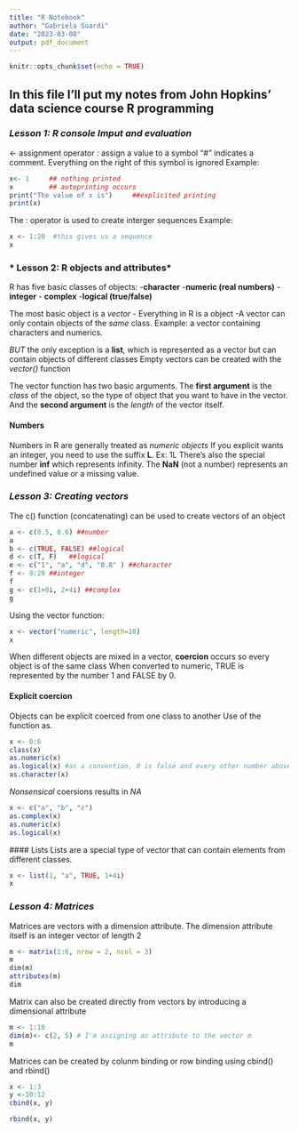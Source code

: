 ```yaml
---
title: "R Notebook"
author: "Gabriela Suardi"
date: "2023-03-08"
output: pdf_document
---
```


```r
knitr::opts_chunk$set(echo = TRUE)
```

## In this file I'll put my notes from John Hopkins' data science course R programming

### *Lesson 1: R console Imput and evaluation*

<- assignment operator : assign a value to a symbol
"#" indicates a comment. Everything on the right of this symbol is ignored
Example:
```r
x<- 1     ## nothing printed
x         ## autoprinting occurs
print("The value of x is")     ##explicited printing
print(x)
```
The : operator is used to create interger sequences
Example:
```r
x <- 1:20  #this gives us a sequence
x
```
### * Lesson 2: R objects and attributes*
 
 R has five  basic classes of objects:
 -**character**
 -**numeric (real numbers)**
 -**integer**
 - **complex**
 -**logical (true/false)**
 
 The most basic object is a *vector*
 - Everything in R is a object
 -A vector can only contain objects of the *same* class. Example:  a vector containing characters and numerics.
 
 *BUT* the only exception is a **list**, which is represented as a vector but can contain objects of different classes
 Empty vectors can be created with the *vector()* function
 
 The vector function has two basic arguments. The **first argument** is the *class* of the object, so the type of object that you want to have in the vector. And the **second argument** is the *length* of the vector itself.
 
#### Numbers

Numbers in R are generally treated as *numeric objects*
If you explicit wants an integer, you need to use the suffix **L**. Ex: 1L
There's also the special number **inf** which represents infinity.
The **NaN** (not a number) represents an undefined value or a missing value.

### *Lesson 3: Creating vectors*

The c() function (concatenating) can be used to create vectors of an object
```r
a <- c(0.5, 0.6) ##number
a
b <- c(TRUE, FALSE) ##logical
d <- c(T, F)   ##logical
e <- c("1", "a", "d", "0.8" ) ##character
f <- 9:29 ##integer
f
g <- c(1+0i, 2+4i) ##complex
g
```
Using the vector function:
```r
x <- vector("numeric", length=10)
x
```
When different objects are mixed in a vector, **coercion** occurs so every object is of the same class
When converted to numeric, TRUE is represented by the number 1 and FALSE by 0.

#### Explicit coercion

Objects can be explicit coerced from one class to another
Use of the function as.
```r
x <- 0:6
class(x)
as.numeric(x)
as.logical(x) #as a convention, 0 is false and every other number above zero is true
as.character(x)
```

 *Nonsensical* coersions results in *NA*
```r
x <- c("a", "b", "c")
as.complex(x)
as.numeric(x)
as.logical(x)

```
 #### Lists
 Lists are a special type of vector that can contain elements from different classes.
```r
x <- list(1, "a", TRUE, 1+4i)
x
```
### *Lesson 4: Matrices*

Matrices are vectors with a dimension attribute. The dimension attribute itself is an integer vector of length 2
```r
m <- matrix(1:6, nrow = 2, ncol = 3)
m
dim(m)
attributes(m)
dim
```
Matrix can also be created directly from vectors by introducing a dimensional attribute
```r
m <- 1:10
dim(m)<- c(2, 5) # I'm assigning an attribute to the vector m
m
```

 Matrices can be created by colunm binding or row binding using cbind() and rbind()
```r
x <- 1:3
y <-10:12
cbind(x, y)

rbind(x, y)
```
 




